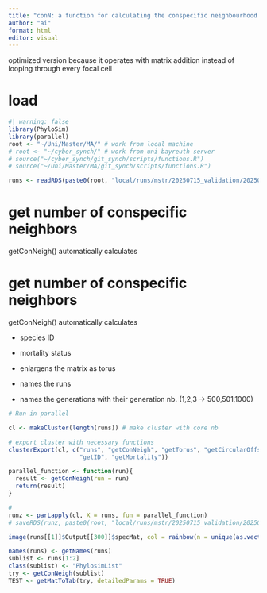 ```yaml
---
title: "conN: a function for calculating the conspecific neighbourhood density"
author: "ai"
format: html
editor: visual
---
```


optimized version because it operates with matrix addition instead of looping through every focal cell

# load

```r
#| warning: false
library(PhyloSim)
library(parallel)
root <- "~/Uni/Master/MA/" # work from local machine
# root <- "~/cyber_synch/" # work from uni bayreuth server
# source("~/cyber_synch/git_synch/scripts/functions.R")
# source("~/Uni/Master/MA/git_synch/scripts/functions.R")
```

```r
runs <- readRDS(paste0(root, "local/runs/mstr/20250715_validation/20250715_MstrRun.rds"))
```

# get number of conspecific neighbors

getConNeigh() automatically calculates

# get number of conspecific neighbors

getConNeigh() automatically calculates

-   species ID

-   mortality status

-   enlargens the matrix as torus

-   names the runs

-   names the generations with their generation nb. (1,2,3 -\> 500,501,1000)

```r

# Run in parallel

cl <- makeCluster(length(runs)) # make cluster with core nb

# export cluster with necessary functions
clusterExport(cl, c("runs", "getConNeigh", "getTorus", "getCircularOffset",
                    "getID", "getMortality"))

parallel_function <- function(run){
  result <- getConNeigh(run = run)
  return(result)
}

# 
runz <- parLapply(cl, X = runs, fun = parallel_function)
# saveRDS(runz, paste0(root, "local/runs/mstr/20250715_validation/20250715_MstrRunConN.rds"))
```

```r
image(runs[[1]]$Output[[300]]$specMat, col = rainbow(n = unique(as.vector(runs[[1]]$Output[[300]]$specMat))))
```

```r
names(runs) <- getNames(runs)
sublist <- runs[1:2]
class(sublist) <- "PhylosimList"
try <- getConNeigh(sublist)
TEST <- getMatToTab(try, detailedParams = TRUE)
```

